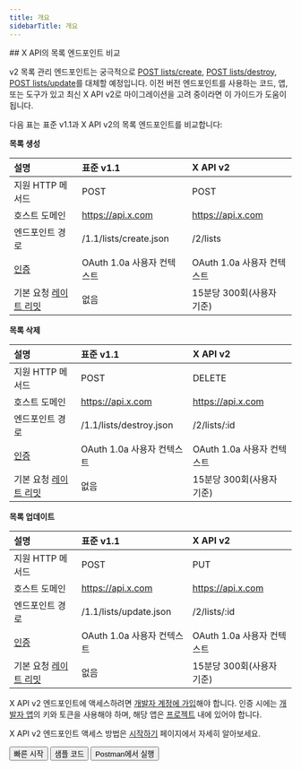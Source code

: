 ```yaml
---
title: 개요
sidebarTitle: 개요
---
```



<div id="comparing-x-apis-lists-endpoints">
  ## X API의 목록 엔드포인트 비교
</div>

v2 목록 관리 엔드포인트는 궁극적으로 [POST lists/create](https://developer.x.com/en/docs/twitter-api/v1/accounts-and-users/create-manage-lists/api-reference/post-lists-create), [POST lists/destroy](https://developer.x.com/en/docs/twitter-api/v1/accounts-and-users/create-manage-lists/api-reference/post-lists-destroy), [POST lists/update](https://developer.x.com/en/docs/twitter-api/v1/accounts-and-users/create-manage-lists/api-reference/post-lists-update)를 대체할 예정입니다. 이전 버전 엔드포인트를 사용하는 코드, 앱, 또는 도구가 있고 최신 X API v2로 마이그레이션을 고려 중이라면 이 가이드가 도움이 됩니다.

다음 표는 표준 v1.1과 X API v2의 목록 엔드포인트를 비교합니다:

**목록 생성**

| 설명 | 표준 v1.1 | X API v2 |
| :--- | :--- | :--- |
| 지원 HTTP 메서드 | POST | POST |
| 호스트 도메인 | https://api.x.com | https://api.x.com |
| 엔드포인트 경로 | /1.1/lists/create.json | /2/lists |
| [인증](/ko/resources/fundamentals/authentication) | OAuth 1.0a 사용자 컨텍스트 | OAuth 1.0a 사용자 컨텍스트 |
| 기본 요청 [레이트 리밋](/ko/resources/fundamentals/rate-limits) | 없음 | 15분당 300회(사용자 기준) |

**목록 삭제**

| 설명 | 표준 v1.1 | X API v2 |
| :--- | :--- | :--- |
| 지원 HTTP 메서드 | POST | DELETE |
| 호스트 도메인 | https://api.x.com | https://api.x.com |
| 엔드포인트 경로 | /1.1/lists/destroy.json | /2/lists/:id |
| [인증](/ko/resources/fundamentals/authentication) | OAuth 1.0a 사용자 컨텍스트 | OAuth 1.0a 사용자 컨텍스트 |
| 기본 요청 [레이트 리밋](/ko/resources/fundamentals/rate-limits) | 없음 | 15분당 300회(사용자 기준) |

**목록 업데이트**

| 설명 | 표준 v1.1 | X API v2 |
| :--- | :--- | :--- |
| 지원 HTTP 메서드 | POST | PUT |
| 호스트 도메인 | https://api.x.com | https://api.x.com |
| 엔드포인트 경로 | /1.1/lists/update.json | /2/lists/:id |
| [인증](/ko/resources/fundamentals/authentication) | OAuth 1.0a 사용자 컨텍스트 | OAuth 1.0a 사용자 컨텍스트 |
| 기본 요청 [레이트 리밋](/ko/resources/fundamentals/rate-limits) | 없음 | 15분당 300회(사용자 기준) |

X API v2 엔드포인트에 액세스하려면 [개발자 계정에 가입](https://developer.x.com/en/portal/petition/essential/basic-info)해야 합니다. 인증 시에는 [개발자 앱](/ko/resources/fundamentals/developer-apps)의 키와 토큰을 사용해야 하며, 해당 앱은 [프로젝트](/ko/resources/fundamentals/projects) 내에 있어야 합니다.

X API v2 엔드포인트 액세스 방법은 [시작하기](/ko/x-api/getting-started/getting-access) 페이지에서 자세히 알아보세요.

<div className="flex space-x-2">
  <Button href="/ko/x-api/lists/manage-lists/quickstart">
    빠른 시작
  </Button>

  <Button href="https://github.com/xdevplatform/Twitter-API-v2-sample-code">
    샘플 코드
  </Button>

  <Button href="https://app.getpostman.com/run-collection/9956214-784efcda-ed4c-4491-a4c0-a26470a67400">
    Postman에서 실행
  </Button>
</div>